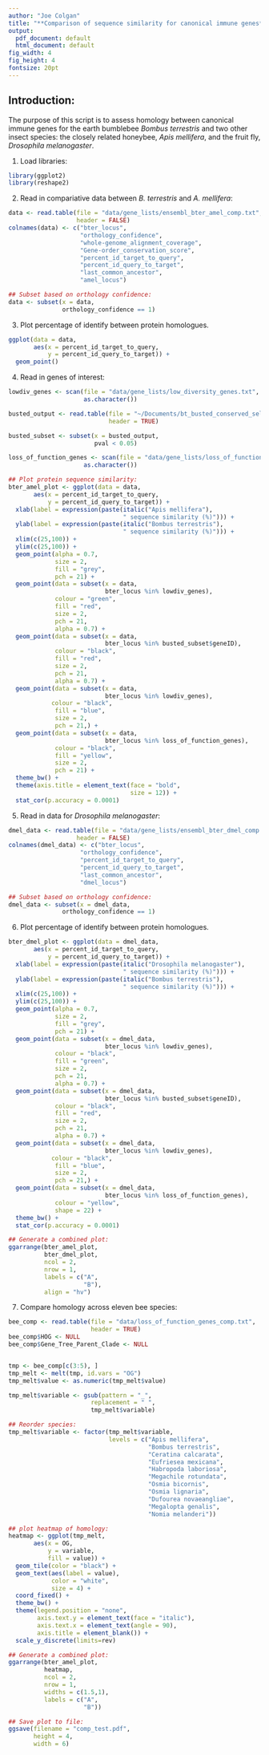 ```yaml
---
author: "Joe Colgan"
title: "**Comparison of sequence similarity for canonical immune genes**"
output:
  pdf_document: default
  html_document: default
fig_width: 4
fig_height: 4
fontsize: 20pt
---
```


## Introduction:  
The purpose of this script is to assess homology between canonical immune genes for the earth bumblebee _Bombus terrestris_ 
and two other insect species: the closely related honeybee, _Apis mellifera_, and the fruit fly, _Drosophila melanogaster_.  

1. Load libraries:

```r
library(ggplot2)
library(reshape2)
```

2. Read in compariative data between _B. terrestris_ and _A. mellifera_:

```r
data <- read.table(file = "data/gene_lists/ensembl_bter_amel_comp.txt",
                   header = FALSE)
colnames(data) <- c("bter_locus",
                    "orthology_confidence",
                    "whole-genome_alignment_coverage",
                    "Gene-order_conservation_score",
                    "percent_id_target_to_query",
                    "percent_id_query_to_target",
                    "last_common_ancestor",
                    "amel_locus")

## Subset based on orthology confidence:
data <- subset(x = data,
               orthology_confidence == 1)
```

3. Plot percentage of identify between protein homologues.

```r
ggplot(data = data,
       aes(x = percent_id_target_to_query,
           y = percent_id_query_to_target)) +
  geom_point()
```

4. Read in genes of interest:

```r
lowdiv_genes <- scan(file = "data/gene_lists/low_diversity_genes.txt",
                     as.character())

busted_output <- read.table(file = "~/Documents/bt_busted_conserved_selection.tsv",
                            header = TRUE)

busted_subset <- subset(x = busted_output,
                        pval < 0.05)

loss_of_function_genes <- scan(file = "data/gene_lists/loss_of_function_genes.txt",
                     as.character())

## Plot protein sequence similarity:
bter_amel_plot <- ggplot(data = data,
       aes(x = percent_id_target_to_query,
           y = percent_id_query_to_target)) +
  xlab(label = expression(paste(italic("Apis mellifera"),
                                " sequence similarity (%)"))) +
  ylab(label = expression(paste(italic("Bombus terrestris"),
                                " sequence similarity (%)"))) +
  xlim(c(25,100)) +
  ylim(c(25,100)) +
  geom_point(alpha = 0.7,
             size = 2,
             fill = "grey",
             pch = 21) +
  geom_point(data = subset(x = data,
                           bter_locus %in% lowdiv_genes),
             colour = "green",
             fill = "red",
             size = 2,
             pch = 21,
             alpha = 0.7) +
  geom_point(data = subset(x = data,
                           bter_locus %in% busted_subset$geneID),
             colour = "black",
             fill = "red",
             size = 2,
             pch = 21,
             alpha = 0.7) +
  geom_point(data = subset(x = data,
                           bter_locus %in% lowdiv_genes),
            colour = "black",
             fill = "blue",
             size = 2,
             pch = 21,) +
  geom_point(data = subset(x = data,
                           bter_locus %in% loss_of_function_genes),
             colour = "black",
             fill = "yellow",
             size = 2,
             pch = 21) +
  theme_bw() +
  theme(axis.title = element_text(face = "bold",
                                  size = 12)) + 
  stat_cor(p.accuracy = 0.0001)
```

5. Read in data for _Drosophila melanogaster_:

```r
dmel_data <- read.table(file = "data/gene_lists/ensembl_bter_dmel_comp.txt",
                   header = FALSE)
colnames(dmel_data) <- c("bter_locus",
                    "orthology_confidence",
                    "percent_id_target_to_query",
                    "percent_id_query_to_target",
                    "last_common_ancestor",
                    "dmel_locus")

## Subset based on orthology confidence:
dmel_data <- subset(x = dmel_data,
               orthology_confidence == 1)
```

6. Plot percentage of identify between protein homologues.

```r
bter_dmel_plot <- ggplot(data = dmel_data,
       aes(x = percent_id_target_to_query,
           y = percent_id_query_to_target)) +
  xlab(label = expression(paste(italic("Drosophila melanogaster"),
                                " sequence similarity (%)"))) +
  ylab(label = expression(paste(italic("Bombus terrestris"),
                                " sequence similarity (%)"))) +
  xlim(c(25,100)) +
  ylim(c(25,100)) +
  geom_point(alpha = 0.7,
             size = 2,
             fill = "grey",
             pch = 21) +
  geom_point(data = subset(x = dmel_data,
                           bter_locus %in% lowdiv_genes),
             colour = "black",
             fill = "green",
             size = 2,
             pch = 21,
             alpha = 0.7) +
  geom_point(data = subset(x = dmel_data,
                           bter_locus %in% busted_subset$geneID),
             colour = "black",
             fill = "red",
             size = 2,
             pch = 21,
             alpha = 0.7) +
  geom_point(data = subset(x = dmel_data,
                           bter_locus %in% lowdiv_genes),
            colour = "black",
             fill = "blue",
             size = 2,
             pch = 21,) +
  geom_point(data = subset(x = dmel_data,
                           bter_locus %in% loss_of_function_genes),
             colour = "yellow",
             shape = 22) +
  theme_bw() + 
  stat_cor(p.accuracy = 0.0001)

## Generate a combined plot:
ggarrange(bter_amel_plot,
          bter_dmel_plot,
          ncol = 2,
          nrow = 1,
          labels = c("A",
                     "B"),
          align = "hv")
```

7. Compare homology across eleven bee species:

```r
bee_comp <- read.table(file = "data/loss_of_function_genes_comp.txt",
                       header = TRUE)
bee_comp$HOG <- NULL
bee_comp$Gene_Tree_Parent_Clade <- NULL


tmp <- bee_comp[c(3:5), ]
tmp_melt <- melt(tmp, id.vars = "OG")
tmp_melt$value <- as.numeric(tmp_melt$value)

tmp_melt$variable <- gsub(pattern = "_",
                       replacement = " ",
                       tmp_melt$variable)

## Reorder species:
tmp_melt$variable <- factor(tmp_melt$variable,
                            levels = c("Apis mellifera",
                                       "Bombus terrestris",
                                       "Ceratina calcarata",
                                       "Eufriesea mexicana",
                                       "Habropoda laboriosa",
                                       "Megachile rotundata",
                                       "Osmia bicornis",
                                       "Osmia lignaria",
                                       "Dufourea novaeangliae",
                                       "Megalopta genalis",
                                       "Nomia melanderi"))

## plot heatmap of homology:
heatmap <- ggplot(tmp_melt,
       aes(x = OG,
           y = variable,
           fill = value)) +
  geom_tile(color = "black") +
  geom_text(aes(label = value),
            color = "white",
            size = 4) +
  coord_fixed() +
  theme_bw() +
  theme(legend.position = "none",
        axis.text.y = element_text(face = "italic"),
        axis.text.x = element_text(angle = 90),
        axis.title = element_blank()) +
  scale_y_discrete(limits=rev)

## Generate a combined plot:
ggarrange(bter_amel_plot,
          heatmap,
          ncol = 2,
          nrow = 1,
          widths = c(1.5,1),
          labels = c("A",
                     "B"))

## Save plot to file:
ggsave(filename = "comp_test.pdf",
       height = 4,
       width = 6)
```
